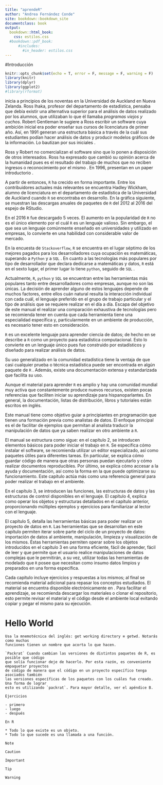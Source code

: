 ```yaml
---
title: "aprendeR"
author: "Andrea Fernández Conde"
site: bookdown::bookdown_site
documentclass: book
output:
  bookdown::html_book:
    css: estilos.css
  #bookdown::pdf_book:
      #includes:
        #in_header: estilos.css
---
```

#Introducción

```r
knitr::opts_chunk$set(echo = T, error = F, message = F, warning = F)
library(knitr)
library(dplyr)
library(ggplot2)
#library(rformat)
```

\texttt{R} inicia a principios de los noventas en la Universidad de Auckland en
Nueva Zelanda. Ross Ihaka, profesor del departamento de estadística, pensaba que
debía existir una alternativa superior para el análisis de datos realizado por
los alumnos, que utilizaban lo que él llamaba *programas viejos y cuchos*.
Robert Gentleman le sugiere a Ross escribir un software cuya ambición inicial
era poder enseñar sus cursos de licenciatura de primer año. 
Así, en 1991 generan una estructura básica a través de la cuál
sus estudiantes podían hacer análisis de datos y producir modelos gráficos de la
información. Lo bautizan \texttt{R} por sus iniciales \parencite{rorigins}. 

Ross y Robert no comercializan el software sino que lo ponen a disposición de 
otros interesados. Ross ha expresado que \texttt{R} cambió su opinión acerca de 
la humanidad pues es el resultado del trabajo de muchos que no reciben 
ingresos o reconocimiento por el mismo \parencite{rorigins}. En 1996, presentan
\texttt{R} en un paper introductorio \parencite{ihaka1996r}. 

A partir de entonces, `R` ha crecido en forma importante. Entre los contribuidores
actuales más relevantes se encuentra Hadley Wickham, alumno de licenciatura en el 
departamento de estadística de la Universidad de Auckland cuando `R` se encontraba
en desarrollo. En la gráfica siguiente, se muestran las descargas anuales de paquetes 
de `R` del 2012 al 2016 del espejo de RStudio\footnote{Estos números representan únicamente una fracción de las descargas de \texttt{R} en el mundo pues existen múltiples espejos del software de donde es posible realizar la descarga. Los datos son tomados de \textcite{cranlogs}}.

En el 2016 `R` fue descargado 
5 veces.
El aumento en la popularidad de `R` no es el único 
elemento por el cuál `R` es un lenguaje valioso. Sin embargo, el que sea un 
lenguaje comúnmente enseñado en universidades y utilizado en empresas, lo 
convierte en una habilidad con considerable valor de mercado.

En la encuesta de `Stackoverflow`, `R` se encuentra en el lugar séptimo de los mejores pagados para
los desarrolladores cuya ocupación es matemáticas, superando a `Python` y a `SQL` \parencite[][Top paying tech per occupation, mathematics]{stackoverflowsurvey16}.
En cuanto a las tecnologías más populares por tipo de desarrollador que declara
dedicarse a matemáticas y datos, `R` está en el sexto lugar, el primer lugar
lo tiene `python`, seguido de `SQL` \parencite[][Most Popular Technologies per Dev Type, Math and Data]{stackoverflowsurvey16}. 

Actualmente, `R`, `python` y `SQL` se encuentran entre las herramientas más
populares tanto entre desarrolladores como empresas, aunque no son las únicas. 
La decisión de aprender
alguno de estos lenguajes depende de muchos factores, entre ellos cuán natural
resulta la interacción individual con cada cuál, el lenguaje preferido en el 
grupo de trabajo particular y el tipo de análisis que se requiere realizar en
el día a día. Escapa del objetivo de este manual el realizar una comparación 
exhaustiva de tecnologías pero se recomienda tener en cuenta que cada herramienta
tiene una especialidad específica y, particularmente en un ambiente de producción,
es necesario tener esto en consideración.

`R` es un excelente lenguaje para aprender ciencia de datos; de hecho en \textcite{cran}
se describe a `R` como un proyecto para estadística computacional. Esto lo 
convierte en un lenguaje único pues fue construido por estadísticos y diseñado
para realizar análisis de datos.

Su uso generalizado en la comunidad estadística tiene la ventaja de que casi
cualquier prueba o técnica estadística puede ser encontrada en algún paquete de
`R` \parencite{recommendr}. Además, existe una documentación extensa y 
estandarizada que facilita su uso. 

Aunque el material para aprender `R` es amplio y hay una comunidad mundial muy
activa que constantemente produce nuevos recursos, existen pocas referencias
que faciliten iniciar su aprendizaje para hispanoparlantes. En general,
la documentación, listas de distribución, libros y tutoriales están escritos 
en inglés. 

Este manual tiene como objetivo guiar a principiantes en programación que
tienen una formación previa como analistas de datos. El enfoque principal es 
el de facilitar de ejemplos que permitan al analista traducir la manipulación 
de datos que ya saben realizar en otro ambiente a `R`. 

El manual se estructura como sigue: en el capítulo 2, se introducen elementos
básicos para poder iniciar el trabajo en `R`. Se especifica cómo instalar el 
software, se recomienda utilizar un editor especializado, así como paquetes
útiles para diferentes tareas. En particular, se explica cómo guardar código de 
manera que otras personas puedan ejecutarlo y cómo realizar documentos reproducibles. 
Por último, se explica cómo accesar a la ayuda y documentación, así como la forma
en la que puede optimizarse su funcionamiento. Este capítulo actúa más como una
referencia general para poder realizar el trabajo en el ambiente.

En el capítulo 3, se introducen las funciones, las estructuras de datos y las 
estructuras de control disponibles en el lenguaje. El capítulo 4, explica 
como operar los objetos y estructuras detallados en el capítulo anterior, proporcionando
múltiples ejemplos y ejercicios para familiarizar al lector con el lenguaje. 

El capítulo 5, detalla las herramientas básicas para poder realizar un proyecto
de datos en `R`. Las herramientas que se desarrollan en este capítulo permiten
iterar sobre parte del ciclo de un proyecto de datos: importación de datos al ambiente, 
manipulación, limpieza y visualización de los mismos. Éstas herramientas 
permiten operar sobre los objetos introducidos en el capítulo 3 en una forma
eficiente, fácil de aprender, fácil de leer y que permite que el usuario realice manipulaciones
de datos complejas que le permitirán, a su vez, utilizar todas las herramientas
de modelado que `R` posee que necesitan como insumo datos limpios y preparados
en una forma específica. 

Cada capítulo incluye ejercicios y respuestas a los mismos; al final se recomienda
material adicional para repasar los conceptos estudiados. El material se encuentra
disponible electrónicamente en \url{https://github.com/animalito/aprendeR}. Para 
facilitar el aprendizaje, se recomienda descargar los materiales o clonar el 
repositorio, esto permite revisar el material y el código desde el ambiente local
evitando copiar y pegar el mismo para su ejecución. 

# Hello World

```block
Usa la mnemotécnica del inglés: get working directory ≡ getwd. Notarás como muchas
funciones tienen un nombre que acorta lo que hacen.
```

```block
`Packrat` Cuando cambian las versiones de distintos paquetes de R, es posible que código
que solía funcionar deje de hacerlo. Por esta razón, es conveniente empaquetar proyectos
de código de manera que el código en un proyecto específico tenga asociados también
las versiones específicas de los paquetes con los cuáles fue creado. Una forma de lograr
esto es utilizando `packrat`. Para mayor detalle, ver el apéndice B.
```

```block
Ejercicios

- primero
- luego
- después

```

```block
En R

* Todo lo que existe es un objeto.
* Todo lo que sucede es una llamada a una función.

```

```block
Note
```

```block
Caution
```


```block
Important
```

```block
Tip
```

```block
Warning
```


<!-- If you need PDF output, uncomment bookdown::pdf_book above in YAML. You will need a LaTeX installation, e.g., https://yihui.name/tinytex/ -->
